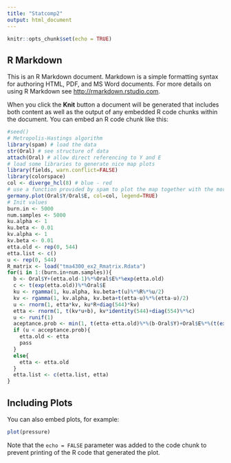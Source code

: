 ---
title: "Statcomp2"
output: html_document
---

```{r setup, include=FALSE}
knitr::opts_chunk$set(echo = TRUE)
```

## R Markdown

This is an R Markdown document. Markdown is a simple formatting syntax for authoring HTML, PDF, and MS Word documents. For more details on using R Markdown see <http://rmarkdown.rstudio.com>.

When you click the **Knit** button a document will be generated that includes both content as well as the output of any embedded R code chunks within the document. You can embed an R code chunk like this:

```{r cars}
#seed()
# Metropolis-Hastings algorithm
library(spam) # load the data
str(Oral) # see structure of data
attach(Oral) # allow direct referencing to Y and E
# load some libraries to generate nice map plots
library(fields, warn.conflict=FALSE)
library(colorspace)
col <- diverge_hcl(8) # blue - red
# use a function provided by spam to plot the map together with the mortality rates
germany.plot(Oral$Y/Oral$E, col=col, legend=TRUE)
# Init values
burn.in <- 5000
num.samples <- 5000
ku.alpha <- 1
ku.beta <- 0.01
kv.alpha <- 1
kv.beta <- 0.01
etta.old <- rep(0, 544)
etta.list <- c()
u <- rep(0, 544)
R_matrix <- load("tma4300_ex2_Rmatrix.Rdata")
for(i in 1:(burn.in+num.samples)){
  b <- Oral$Y+(etta.old-1)%*%Oral$E%*%exp(etta.old)
  c <- t(exp(etta.old))%*%Oral$E
  ku <- rgamma(1, ku.alpha, ku.beta+t(u)%*%R%*%u/2)
  kv <- rgamma(1, kv.alpha, kv.beta+t(etta-u)%*%(etta-u)/2)
  u <- rnorm(1, etta*kv, ku*R+diag(544)*kv)
  etta <- rnorm(1, t(kv*u+b), kv*identity(544)+diag(554)%*%c)
  u <- runif(1)
  aceptance.prob <- min(1, t(etta-etta.old)%*%(b-Oral$Y)+Oral$E%*%(t(exp(etta))-t(exp(etta.old)))+1/2*t(etta.old)%*%diag(544)*c%*%etta.old-1/2*t(etta)%*%diag(544)*c%*%etta)
  if (u < acceptance.prob){
    etta.old <- etta
    pass
  }
  else{
    etta <- etta.old
  }
  etta.list <- c(etta.list, etta)
}

```

## Including Plots

You can also embed plots, for example:

```{r pressure, echo=FALSE}
plot(pressure)
```

Note that the `echo = FALSE` parameter was added to the code chunk to prevent printing of the R code that generated the plot.
